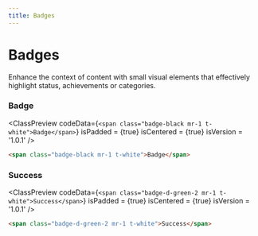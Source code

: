 ```yaml
---
title: Badges
---
```



# Badges

Enhance the context of content with small visual elements that effectively highlight status, achievements or categories.

### Badge

<ClassPreview
  codeData={`
    <span class="badge-black mr-1 t-white">Badge</span>
  `}
  isPadded = {true}
  isCentered = {true}
  isVersion = '1.0.1'
/>

```html
<span class="badge-black mr-1 t-white">Badge</span>
```

### Success

<ClassPreview
  codeData={`
    <span class="badge-d-green-2 mr-1 t-white">Success</span>
  `}
  isPadded = {true}
  isCentered = {true}
  isVersion = '1.0.1'
/>

```html
<span class="badge-d-green-2 mr-1 t-white">Success</span>
```
